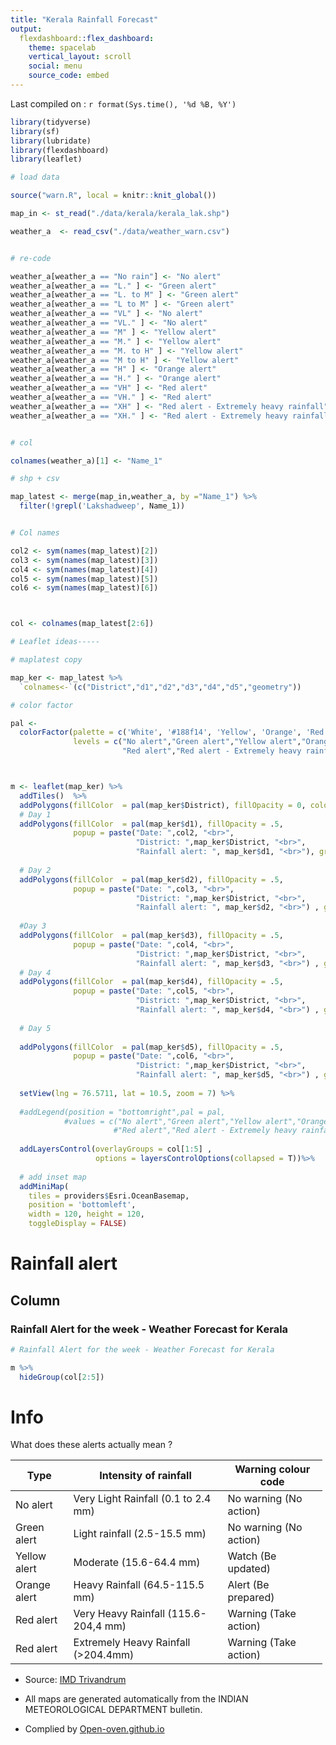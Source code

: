 ```yaml
---
title: "Kerala Rainfall Forecast"
output: 
  flexdashboard::flex_dashboard:
    theme: spacelab
    vertical_layout: scroll
    social: menu
    source_code: embed
---
```

Last compiled on : `r format(Sys.time(), '%d %B, %Y')`



```r

library(tidyverse)
library(sf)
library(lubridate)
library(flexdashboard)
library(leaflet)

# load data

source("warn.R", local = knitr::knit_global())

map_in <- st_read("./data/kerala/kerala_lak.shp")

weather_a  <- read_csv("./data/weather_warn.csv")


# re-code

weather_a[weather_a == "No rain"] <- "No alert"
weather_a[weather_a == "L." ] <- "Green alert"
weather_a[weather_a == "L. to M" ] <- "Green alert"
weather_a[weather_a == "L to M" ] <- "Green alert"
weather_a[weather_a == "VL" ] <- "No alert"
weather_a[weather_a == "VL." ] <- "No alert"
weather_a[weather_a == "M" ] <- "Yellow alert"
weather_a[weather_a == "M." ] <- "Yellow alert"
weather_a[weather_a == "M. to H" ] <- "Yellow alert"
weather_a[weather_a == "M to H" ] <- "Yellow alert"
weather_a[weather_a == "H" ] <- "Orange alert"
weather_a[weather_a == "H." ] <- "Orange alert"
weather_a[weather_a == "VH" ] <- "Red alert"
weather_a[weather_a == "VH." ] <- "Red alert"
weather_a[weather_a == "XH" ] <- "Red alert - Extremely heavy rainfall"
weather_a[weather_a == "XH." ] <- "Red alert - Extremely heavy rainfall"


# col

colnames(weather_a)[1] <- "Name_1"

# shp + csv

map_latest <- merge(map_in,weather_a, by ="Name_1") %>% 
  filter(!grepl('Lakshadweep', Name_1))


# Col names

col2 <- sym(names(map_latest)[2])
col3 <- sym(names(map_latest)[3])
col4 <- sym(names(map_latest)[4])
col5 <- sym(names(map_latest)[5])
col6 <- sym(names(map_latest)[6])



col <- colnames(map_latest[2:6])

# Leaflet ideas-----

# maplatest copy

map_ker <- map_latest %>% 
  `colnames<-`(c("District","d1","d2","d3","d4","d5","geometry"))

# color factor

pal <- 
  colorFactor(palette = c('White', '#188f14', 'Yellow', 'Orange', 'Red', '#8B0000'), 
              levels = c("No alert","Green alert","Yellow alert","Orange alert",
                         "Red alert","Red alert - Extremely heavy rainfall"))



m <- leaflet(map_ker) %>% 
  addTiles()  %>% 
  addPolygons(fillColor  = pal(map_ker$District), fillOpacity = 0, color = "black") %>%
  # Day 1
  addPolygons(fillColor  = pal(map_ker$d1), fillOpacity = .5,
              popup = paste("Date: ",col2, "<br>",
                            "District: ",map_ker$District, "<br>",
                            "Rainfall alert: ", map_ker$d1, "<br>"), group = col[1]) %>% 
  
  # Day 2
  addPolygons(fillColor  = pal(map_ker$d2), fillOpacity = .5,
              popup = paste("Date: ",col3, "<br>",
                            "District: ",map_ker$District, "<br>",
                            "Rainfall alert: ", map_ker$d2, "<br>") , group = col[2]) %>% 
  
  #Day 3
  addPolygons(fillColor  = pal(map_ker$d3), fillOpacity = .5,
              popup = paste("Date: ",col4, "<br>",
                            "District: ",map_ker$District, "<br>",
                            "Rainfall alert: ", map_ker$d3, "<br>") , group = col[3]) %>% 
  # Day 4
  addPolygons(fillColor  = pal(map_ker$d4), fillOpacity = .5,
              popup = paste("Date: ",col5, "<br>",
                            "District: ",map_ker$District, "<br>",
                            "Rainfall alert: ", map_ker$d4, "<br>") , group = col[4]) %>% 
  
  # Day 5
  
  addPolygons(fillColor  = pal(map_ker$d5), fillOpacity = .5,
              popup = paste("Date: ",col6, "<br>",
                            "District: ",map_ker$District, "<br>",
                            "Rainfall alert: ", map_ker$d5, "<br>") , group = col[5]) %>% 
  
  setView(lng = 76.5711, lat = 10.5, zoom = 7) %>%
  
  #addLegend(position = "bottomright",pal = pal,
            #values = c("No alert","Green alert","Yellow alert","Orange alert",
                       #"Red alert","Red alert - Extremely heavy rainfall") ) %>% 
  
  addLayersControl(overlayGroups = col[1:5] ,
                   options = layersControlOptions(collapsed = T))%>% 
  
  # add inset map
  addMiniMap(
    tiles = providers$Esri.OceanBasemap,
    position = 'bottomleft', 
    width = 120, height = 120,
    toggleDisplay = FALSE)
```



Rainfall alert 
=====================================  

Column {.tabset}
-----------------------------------------------------------------------

### Rainfall Alert for the week - Weather Forecast for Kerala

```r
# Rainfall Alert for the week - Weather Forecast for Kerala

m %>% 
  hideGroup(col[2:5])
```


Info
=====================================  


What does these alerts actually mean ?
 
+--------------+--------------------------------------+------------------------+ 
| Type         | Intensity of rainfall                | Warning colour code    |
+==============+======================================+========================+
| No alert     | Very Light Rainfall (0.1 to 2.4 mm)  | No warning (No action) |
+--------------+--------------------------------------+------------------------+
| Green alert  | Light rainfall (2.5-15.5 mm)         | No warning (No action) |
+--------------+--------------------------------------+------------------------+
| Yellow alert | Moderate (15.6-64.4 mm)              | Watch (Be updated)     |
+--------------+--------------------------------------+------------------------+
| Orange alert | Heavy Rainfall (64.5-115.5 mm)       | Alert (Be prepared)    |
+--------------+--------------------------------------+------------------------+
| Red alert    | Very Heavy Rainfall (115.6-204,4 mm) | Warning (Take action)  |
+--------------+--------------------------------------+------------------------+
| Red alert    | Extremely Heavy Rainfall (>204.4mm)  | Warning (Take action)  |  
+--------------+--------------------------------------+------------------------+



* Source: [IMD Trivandrum](https://mausam.imd.gov.in/thiruvananthapuram)

* All maps are generated automatically from the INDIAN METEOROLOGICAL DEPARTMENT bulletin.

* Complied by [Open-oven.github.io](https://Open-oven.github.io)
